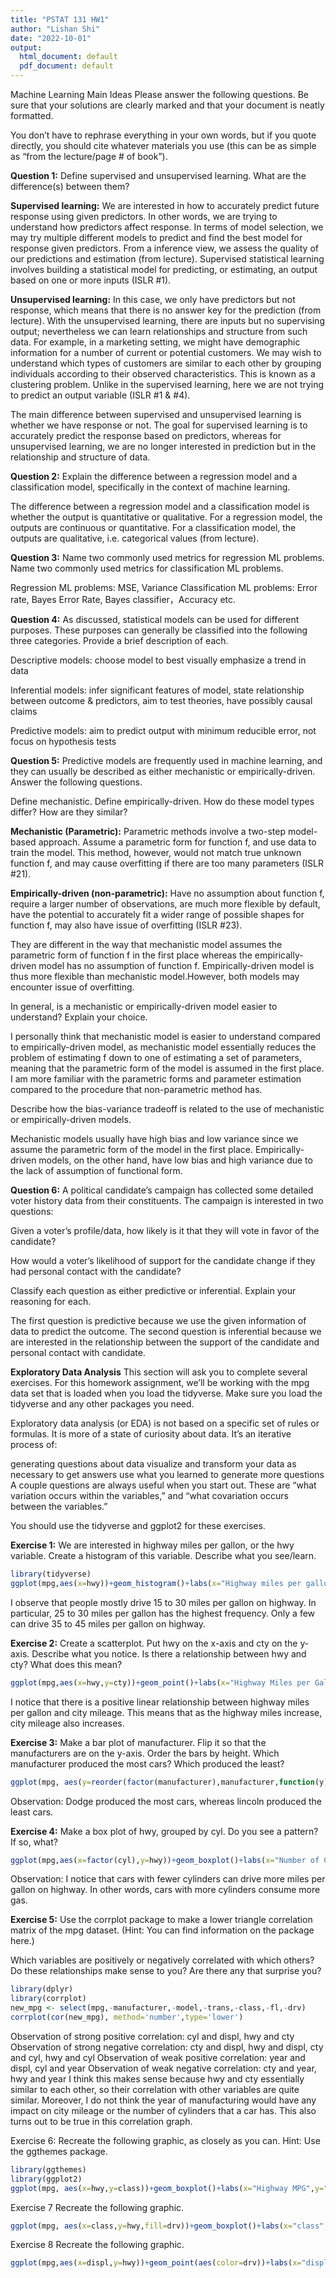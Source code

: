 ```yaml
---
title: "PSTAT 131 HW1"
author: "Lishan Shi"
date: "2022-10-01"
output:
  html_document: default
  pdf_document: default
---
```

Machine Learning Main Ideas
Please answer the following questions. Be sure that your solutions are clearly marked and that your document is neatly formatted.

You don’t have to rephrase everything in your own words, but if you quote directly, you should cite whatever materials you use (this can be as simple as “from the lecture/page # of book”).

**Question 1:**
Define supervised and unsupervised learning. What are the difference(s) between them?

**Supervised learning:** We are interested in how to accurately predict future response using given predictors. In other words, we are trying to understand how predictors affect response. In terms of model selection, we may try multiple different models to predict and find the best model for response given predictors. From a inference view, we assess the quality of our predictions and estimation (from lecture). Supervised statistical learning involves building a statistical model for predicting, or estimating, an output based on one or more inputs (ISLR #1).

**Unsupervised learning:** In this case, we only have predictors but not response, which means that there is no answer key for the prediction (from lecture). With the unsupervised learning, there are inputs but no supervising output; nevertheless we can learn relationships and structure from such data. For example, in a marketing setting, we might have demographic information for a number of current or potential customers. We may wish to understand which types of customers are similar to each other by grouping individuals according to their observed characteristics. This is known as a clustering problem. Unlike in the supervised learning, here we are not trying to predict an output variable (ISLR #1 & #4).

The main difference between supervised and unsupervised learning is whether we have response or not. The goal for supervised learning is to accurately predict the response based on predictors, whereas for unsupervised learning, we are no longer interested in prediction but in the relationship and structure of data.

**Question 2:**
Explain the difference between a regression model and a classification model, specifically in the context of machine learning.

The difference between a regression model and a classification model is whether the output is quantitative or qualitative. For a regression model, the outputs are continuous or quantitative. For a classification model, the outputs are qualitative, i.e. categorical values (from lecture).

**Question 3:**
Name two commonly used metrics for regression ML problems. Name two commonly used metrics for classification ML problems.

Regression ML problems: MSE, Variance
Classification ML problems: Error rate, Bayes Error Rate, Bayes classifier，Accuracy etc.

**Question 4:**
As discussed, statistical models can be used for different purposes. These purposes can generally be classified into the following three categories. Provide a brief description of each.

Descriptive models: choose model to best visually emphasize a trend in data

Inferential models: infer significant features of model, state relationship between outcome & predictors, aim to test theories, have possibly causal claims 

Predictive models: aim to predict output with minimum reducible error, not focus on hypothesis tests

**Question 5:**
Predictive models are frequently used in machine learning, and they can usually be described as either mechanistic or empirically-driven. Answer the following questions.

Define mechanistic. Define empirically-driven. How do these model types differ? How are they similar?

**Mechanistic (Parametric):** Parametric methods involve a two-step model-based approach. Assume a parametric form for function f, and use data to train the model. This method, however, would not match true unknown function f, and may cause overfitting if there are too many parameters (ISLR #21).

**Empirically-driven (non-parametric):** Have no assumption about function f, require a larger number of observations, are much more flexible by default, have the potential to accurately fit a wider range of possible shapes for function f, may also have issue of overfitting (ISLR #23).

They are different in the way that mechanistic model assumes the parametric form of function f in the first place whereas the empirically-driven model has no assumption of function f. Empirically-driven model is thus more flexible than mechanistic model.However, both models may encounter issue of overfitting.

In general, is a mechanistic or empirically-driven model easier to understand? Explain your choice.

I personally think that mechanistic model is easier to understand compared to empirically-driven model, as mechanistic model essentially reduces the problem of estimating f down to one of estimating a set of parameters, meaning that the parametric form of the model is assumed in the first place. I am more familiar with the parametric forms and parameter estimation compared to the procedure that non-parametric method has. 


Describe how the bias-variance tradeoff is related to the use of mechanistic or empirically-driven models.

Mechanistic models usually have high bias and low variance since we assume the parametric form of the model in the first place. Empirically-driven models, on the other hand, have low bias and high variance due to the lack of assumption of functional form. 


**Question 6:**
A political candidate’s campaign has collected some detailed voter history data from their constituents. The campaign is interested in two questions:

Given a voter’s profile/data, how likely is it that they will vote in favor of the candidate?

How would a voter’s likelihood of support for the candidate change if they had personal contact with the candidate?

Classify each question as either predictive or inferential. Explain your reasoning for each.

The first question is predictive because we use the given information of data to predict the outcome.
The second question is inferential because we are interested in the relationship between the support of the candidate and personal contact with candidate.




**Exploratory Data Analysis**
This section will ask you to complete several exercises. For this homework assignment, we’ll be working with the mpg data set that is loaded when you load the tidyverse. Make sure you load the tidyverse and any other packages you need.

Exploratory data analysis (or EDA) is not based on a specific set of rules or formulas. It is more of a state of curiosity about data. It’s an iterative process of:

generating questions about data
visualize and transform your data as necessary to get answers
use what you learned to generate more questions
A couple questions are always useful when you start out. These are “what variation occurs within the variables,” and “what covariation occurs between the variables.”

You should use the tidyverse and ggplot2 for these exercises.

**Exercise 1:**
We are interested in highway miles per gallon, or the hwy variable. Create a histogram of this variable. Describe what you see/learn.
```r
library(tidyverse)
ggplot(mpg,aes(x=hwy))+geom_histogram()+labs(x="Highway miles per gallon",y="Frequency")

```
I observe that people mostly drive 15 to 30 miles per gallon on highway. In particular, 25 to 30 miles per gallon has the highest frequency. Only a few can drive 35 to 45 miles per gallon on highway. 

**Exercise 2:**
Create a scatterplot. Put hwy on the x-axis and cty on the y-axis. Describe what you notice. Is there a relationship between hwy and cty? What does this mean?
```r
ggplot(mpg,aes(x=hwy,y=cty))+geom_point()+labs(x="Highway Miles per Gallon",y="City Mileage")

```
I notice that there is a positive linear relationship between highway miles per gallon and city mileage. This means that as the highway miles increase, city mileage also increases. 

**Exercise 3:**
Make a bar plot of manufacturer. Flip it so that the manufacturers are on the y-axis. Order the bars by height. Which manufacturer produced the most cars? Which produced the least?
```r
ggplot(mpg, aes(y=reorder(factor(manufacturer),manufacturer,function(y)-length(y),decreasing=TRUE)))+geom_bar() 
```
Observation: Dodge produced the most cars, whereas lincoln produced the least cars.


**Exercise 4:**
Make a box plot of hwy, grouped by cyl. Do you see a pattern? If so, what?
```r
ggplot(mpg,aes(x=factor(cyl),y=hwy))+geom_boxplot()+labs(x="Number of Cylinders",y="Highway Miles per Gallon")

```
Observation: I notice that cars with fewer cylinders can drive more miles per gallon on highway. In other words, cars with more cylinders consume more gas. 


**Exercise 5:**
Use the corrplot package to make a lower triangle correlation matrix of the mpg dataset. (Hint: You can find information on the package here.)

Which variables are positively or negatively correlated with which others? Do these relationships make sense to you? Are there any that surprise you?
```r
library(dplyr)
library(corrplot)
new_mpg <- select(mpg,-manufacturer,-model,-trans,-class,-fl,-drv)
corrplot(cor(new_mpg), method='number',type='lower')
```
Observation of strong positive correlation:
cyl and displ, hwy and cty
Observation of strong negative correlation:
cty and displ, hwy and displ, cty and cyl, hwy and cyl
Observation of weak positive correlation:
year and displ, cyl and year
Observation of weak negative correlation:
cty and year, hwy and year
I think this makes sense because hwy and cty essentially similar to each other, so their correlation with other variables are quite similar. Moreover, I do not think the year of manufacturing would have any impact on city mileage or the number of cylinders that a car has. This also turns out to be true in this correlation graph.

Exercise 6:
Recreate the following graphic, as closely as you can. Hint: Use the ggthemes package.

```r
library(ggthemes)
library(ggplot2)
ggplot(mpg, aes(x=hwy,y=class))+geom_boxplot()+labs(x="Highway MPG",y="Vehnicle Class")+theme_gdocs()+geom_jitter(alpha = 0.2) 
```


Exercise 7
Recreate the following graphic.
```r
ggplot(mpg, aes(x=class,y=hwy,fill=drv))+geom_boxplot()+labs(x="class",y="hwy")+scale_color_calc()
```


Exercise 8
Recreate the following graphic.
```r
ggplot(mpg,aes(x=displ,y=hwy))+geom_point(aes(color=drv))+labs(x="displ",y="hwy")+scale_shape_stata()+geom_smooth(se = FALSE,aes(linetype=drv))
```
